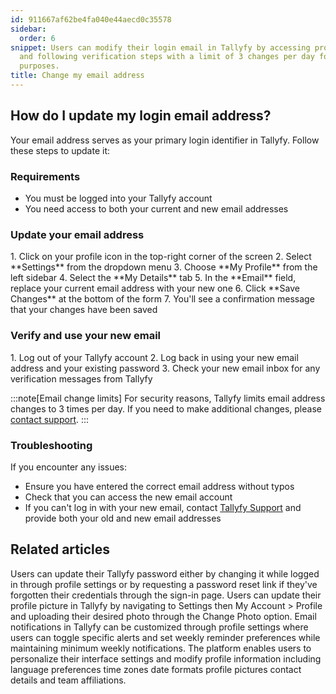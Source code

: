 ```yaml
---
id: 911667af62be4fa040e44aecd0c35578
sidebar:
  order: 6
snippet: Users can modify their login email in Tallyfy by accessing profile settings
  and following verification steps with a limit of 3 changes per day for security
  purposes.
title: Change my email address
---
```



## How do I update my login email address?

Your email address serves as your primary login identifier in Tallyfy. Follow these steps to update it:

### Requirements

- You must be logged into your Tallyfy account
- You need access to both your current and new email addresses

### Update your email address

<Steps>
1. Click on your profile icon in the top-right corner of the screen
2. Select **Settings** from the dropdown menu
3. Choose **My Profile** from the left sidebar
4. Select the **My Details** tab
5. In the **Email** field, replace your current email address with your new one
6. Click **Save Changes** at the bottom of the form
7. You'll see a confirmation message that your changes have been saved
</Steps>

### Verify and use your new email

<Steps>
1. Log out of your Tallyfy account
2. Log back in using your new email address and your existing password
3. Check your new email inbox for any verification messages from Tallyfy
</Steps>

:::note[Email change limits]
For security reasons, Tallyfy limits email address changes to 3 times per day. If you need to make additional changes, please [contact support](/products/pro/miscellaneous/support/how-can-i-contact-tallyfys-support-team/).
:::

### Troubleshooting

If you encounter any issues:
- Ensure you have entered the correct email address without typos
- Check that you can access the new email account
- If you can't log in with your new email, contact [Tallyfy Support](/products/pro/miscellaneous/support/how-can-i-contact-tallyfys-support-team/) and provide both your old and new email addresses


## Related articles
<CardGrid>
<LinkTitleCard header="<b>Personal Settings > Change or reset your password</b>" href="/products/pro/settings/personal-settings/how-can-i-change-or-reset-my-tallyfy-password/" > Users can update their Tallyfy password either by changing it while logged in through profile settings or by requesting a password reset link if they've forgotten their credentials through the sign-in page. </LinkTitleCard>
<LinkTitleCard header="<b>Personal Settings > Update your profile picture</b>" href="/products/pro/settings/personal-settings/how-can-i-set-up-my-profile-photo-on-tallyfy/" > Users can update their profile picture in Tallyfy by navigating to Settings then My Account > Profile and uploading their desired photo through the Change Photo option. </LinkTitleCard>
<LinkTitleCard header="<b>Personal Settings > Manage Email Notifications</b>" href="/products/pro/settings/personal-settings/how-can-i-manage-email-notifications-in-tallyfy/" > Email notifications in Tallyfy can be customized through profile settings where users can toggle specific alerts and set weekly reminder preferences while maintaining minimum weekly notifications. </LinkTitleCard>
<LinkTitleCard header="<b>Personal Settings > Personalization settings</b>" href="/products/pro/settings/personal-settings/personalization-settings/" > The platform enables users to personalize their interface settings and modify profile information including language preferences time zones date formats profile pictures contact details and team affiliations. </LinkTitleCard>
</CardGrid>